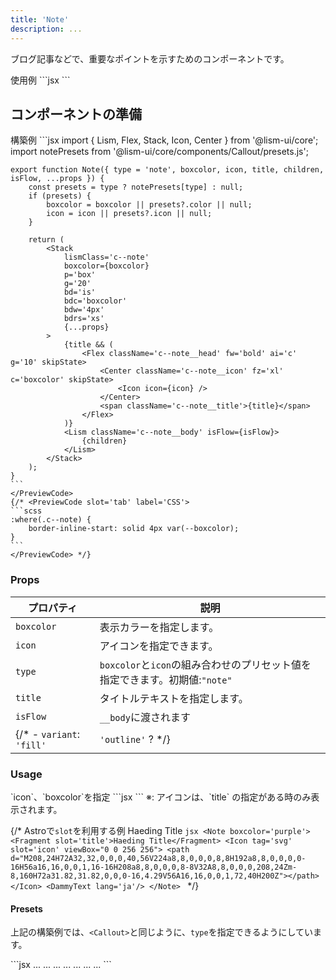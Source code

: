 ```yaml
---
title: 'Note'
description: ...
---
```



ブログ記事などで、重要なポイントを示すためのコンポーネントです。


<Preview>
	<PreviewTitle>
		使用例
	</PreviewTitle>
	<PreviewArea p='30'>
		<Note title='Note Title'>
			<DammyText lang='ja'/>
		</Note>
	</PreviewArea>
	<PreviewCode>
	```jsx
	<Note title='Note Title'>
		<DammyText lang='ja'/>
	</Note>
	```
	</PreviewCode>
</Preview>


## コンポーネントの準備

<PreviewTitle>構築例</PreviewTitle>
<Preview>
	<PreviewCode slot='tab' label='React'>
	```jsx
	import { Lism, Flex, Stack, Icon, Center } from '@lism-ui/core';
	import notePresets from '@lism-ui/core/components/Callout/presets.js';

	export function Note({ type = 'note', boxcolor, icon, title, children, isFlow, ...props }) {
		const presets = type ? notePresets[type] : null;
		if (presets) {
			boxcolor = boxcolor || presets?.color || null;
			icon = icon || presets?.icon || null;
		}

		return (
			<Stack
				lismClass='c--note'
				boxcolor={boxcolor}
				p='box'
				g='20'
				bd='is'
				bdc='boxcolor'
				bdw='4px'
				bdrs='xs'
				{...props}
			>
				{title && (
					<Flex className='c--note__head' fw='bold' ai='c' g='10' skipState>
						<Center className='c--note__icon' fz='xl' c='boxcolor' skipState>
							<Icon icon={icon} />
						</Center>
						<span className='c--note__title'>{title}</span>
					</Flex>
				)}
				<Lism className='c--note__body' isFlow={isFlow}>
					{children}
				</Lism>
			</Stack>
		);
	}
	```
	</PreviewCode>
	{/* <PreviewCode slot='tab' label='CSS'>
	```scss
	:where(.c--note) {
		border-inline-start: solid 4px var(--boxcolor);
	}
	```
	</PreviewCode> */}
</Preview>



### Props

| プロパティ | 説明 |
|---|---|
|`boxcolor`| 表示カラーを指定します。|
|`icon`| アイコンを指定できます。|
|`type`|`boxcolor`と`icon`の組み合わせのプリセット値を指定できます。初期値:`"note"`|
|`title`|タイトルテキストを指定します。|
|`isFlow`|`__body`に渡されます|
{/* - `variant`: `'fill'` | `'outline'` ? */}



### Usage

<Preview>
	<PreviewTitle>
		`icon`、`boxcolor`を指定
	</PreviewTitle>
	<PreviewArea p='30'>
		<Note title='Heading text...' icon='star' boxcolor='blue'>
			<DammyText lang='ja'/>
		</Note>
	</PreviewArea>
	<PreviewCode>
		```jsx
		<Note title='Heading text...' icon='note'>
			<DammyText lang='ja'/>
		</Note>
		```
	</PreviewCode>
</Preview>

<HelpText>
※: アイコンは、`title` の指定がある時のみ表示されます。
</HelpText>


{/* <Preview>
	<PreviewTitle>
		Astroで`slot`を利用する例
	</PreviewTitle>
	<PreviewArea p='30'>
		<Note boxcolor='purple'>
			<Fragment slot='title'>Haeding Title</Fragment>
			<Icon tag='svg' slot='icon' viewBox="0 0 256 256">
				<path d="M208,24H72A32,32,0,0,0,40,56V224a8,8,0,0,0,8,8H192a8,8,0,0,0,0-16H56a16,16,0,0,1,16-16H208a8,8,0,0,0,8-8V32A8,8,0,0,0,208,24Zm-8,160H72a31.82,31.82,0,0,0-16,4.29V56A16,16,0,0,1,72,40H200Z"></path>
			</Icon>
			<DammyText lang='ja'/>
		</Note>
	</PreviewArea>
	<PreviewCode>
		```jsx
		<Note boxcolor='purple'>
			<Fragment slot='title'>Haeding Title</Fragment>
			<Icon tag='svg' slot='icon' viewBox="0 0 256 256">
				<path d="M208,24H72A32,32,0,0,0,40,56V224a8,8,0,0,0,8,8H192a8,8,0,0,0,0-16H56a16,16,0,0,1,16-16H208a8,8,0,0,0,8-8V32A8,8,0,0,0,208,24Zm-8,160H72a31.82,31.82,0,0,0-16,4.29V56A16,16,0,0,1,72,40H200Z"></path>
			</Icon>
			<DammyText lang='ja'/>
		</Note>
		```
	</PreviewCode>
</Preview> */}


#### Presets

上記の構築例では、`<Callout>`と同じように、`type`を指定できるようにしています。

<Preview>
	<PreviewArea p='30'>
		<Note title='type="note"' type='note'>
			<DammyText length='codes' lang='ja'/>
		</Note>
		<Note title='type="alert"' type='alert'>
			<DammyText length='codes' lang='ja'/>
		</Note>
		<Note title='type="warning"' type='warning'>
			<DammyText length='codes' lang='ja'/>
		</Note>
		<Note title='type="point"' type='point'>
			<DammyText length='codes' lang='ja'/>
		</Note>
		<Note title='type="check"' type='check'>
			<DammyText length='codes' lang='ja'/>
		</Note>
		<Note title='type="info"' type='info'>
			<DammyText length='codes' lang='ja'/>
		</Note>
		<Note title='type="help"' type='help'>
			<DammyText length='codes' lang='ja'/>
		</Note>
	</PreviewArea>
	<PreviewCode>
		```jsx
		<Note title='type="note"' type='note'>...</Note>
		<Note title='type="alert"' type='alert'>...</Note>
		<Note title='type="warning"' type='warning'>...</Note>
		<Note title='type="point"' type='point'>...</Note>
		<Note title='type="check"' type='check'>...</Note>
		<Note title='type="info"' type='info'>...</Note>
		<Note title='type="help"' type='help'>...</Note>
		```
	</PreviewCode>
</Preview>
